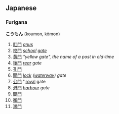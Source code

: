 ==Japanese==
===Furigana===
'''こうもん''' (koumon, kōmon)

# [[肛門]] ''[[anus]]''
# [[校門]] ''[[school]] [[gate]]''
# [[黄門]] ''"yellow gate", the name of a post in old-time''
# [[後門]] ''[[rear]] gate''
# [[孔門]] 
# [[閘門]] ''[[lock]] ([[waterway]]) gate''
# [[公門]] ''[[royal]] gate
# [[港門]] ''[[harbour]] gate''
# [[閤門]]
# [[衡門]]
# [[鴻門]]